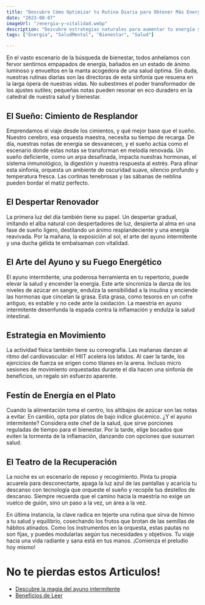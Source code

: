 ```yaml
---
title: "Descubre Cómo Optimizar tu Rutina Diaria para Obtener Más Energía y Vitalidad"
date: "2023-08-07"
imageUrl: "/energia-y-vitalidad.webp"
description: "Descubre estrategias naturales para aumentar tu energía y vitalidad. Desde la dieta hasta la actividad física, exploramos cómo pequeños cambios pueden tener un gran impacto en tu nivel de energía diario."
tags: ["Energia", "SaludMental", "Bienestar", "Salud"]

---
```

<CustomImage
  src="https://raw.githubusercontent.com/sebiten/posts/main/images/energia-y-vitalidad.webp"
  alt="Descubre Cómo Optimizar tu Rutina Diaria para Obtener Más Energía y Vitalidad"
/>

En el vasto escenario de la búsqueda de bienestar, todos anhelamos con fervor sentirnos empapados de energía, bañados en un estado de ánimo luminoso y envueltos en la manta acogedora de una salud óptima. Sin duda, nuestras rutinas diarias son las directoras de esta sinfonía que resuena en la larga ópera de nuestras vidas. No subestimes el poder transformador de los ajustes sutiles; pequeñas notas pueden resonar en eco duradero en la catedral de nuestra salud y bienestar.

## **El Sueño: Cimiento de Resplandor**

Emprendamos el viaje desde los cimientos, y qué mejor base que el sueño. Nuestro cerebro, esa orquesta maestra, necesita su tiempo de recarga. De día, nuestras notas de energía se desvanecen, y el sueño actúa como el escenario donde estas notas se transforman en melodía renovada. Un sueño deficiente, como un arpa desafinada, impacta nuestras hormonas, el sistema inmunológico, la digestión y nuestra respuesta al estrés. Para afinar esta sinfonía, orquesta un ambiente de oscuridad suave, silencio profundo y temperatura fresca. Las cortinas tenebrosas y las sábanas de neblina pueden bordar el matiz perfecto.

## **El Despertar Renovador**

La primera luz del día también tiene su papel. Un despertar gradual, imitando el alba natural con despertadores de luz, despierta al alma en una fase de sueño ligero, destilando un ánimo resplandeciente y una energía reavivada. Por la mañana, la exposición al sol, el arte del ayuno intermitente y una ducha gélida te embalsaman con vitalidad.

## **El Arte del Ayuno y su Fuego Energético**

El ayuno intermitente, una poderosa herramienta en tu repertorio, puede elevar la salud y encender la energía. Este arte sincroniza la danza de los niveles de azúcar en sangre, endulza la sensibilidad a la insulina y enciende las hormonas que cincelan la grasa. Esta grasa, como tesoros en un cofre antiguo, es estable y no cede ante la oxidación. La maestría en ayuno intermitente desenfunda la espada contra la inflamación y endulza la salud intestinal.

## **Estrategia en Movimiento**

La actividad física también tiene su coreografía. Las mañanas danzan al ritmo del cardiovascular: el HIIT acelera los latidos. Al caer la tarde, los ejercicios de fuerza se erigen como titanes en la arena. Incluso micro sesiones de movimiento orquestadas durante el día hacen una sinfonía de beneficios, un regalo sin esfuerzo aparente.

## **Festín de Energía en el Plato**

Cuando la alimentación toma el centro, los altibajos de azúcar son las notas a evitar. En cambio, opta por platos de bajo índice glucémico. ¿Y el ayuno intermitente? Considera este chef de la salud, que sirve porciones reguladas de tiempo para el bienestar. Por la tarde, elige bocados que eviten la tormenta de la inflamación, danzando con opciones que susurran salud.

## **El Teatro de la Recuperación**

La noche es un escenario de reposo y recogimiento. Pinta tu propia acuarela para desconectarte, apaga la luz azul de las pantallas y acaricia tu descanso con tecnología que orqueste el sueño y recopile tus destellos de descanso. Siempre recuerda que el camino hacia la maestría no exige un vuelco de guión, sino un paso a la vez, un área a la vez.

En última instancia, la clave radica en tejerte una rutina que sirva de himno a tu salud y equilibrio, cosechando los frutos que brotan de las semillas de hábitos atinados. Como los instrumentos en la orquesta, estas pautas no son fijas, y puedes modularlas según tus necesidades y objetivos. Tu viaje hacia una vida radiante y sana está en tus manos. ¡Comienza el preludio hoy mismo!

# No te pierdas estos Articulos!

- [Descubre la magia del ayuno intermitente](https://abelardo.blog/posts/ayuno-intermitente)
- [Beneficios de Leer](https://abelardo.blog/posts/beneficios-de-leer) 